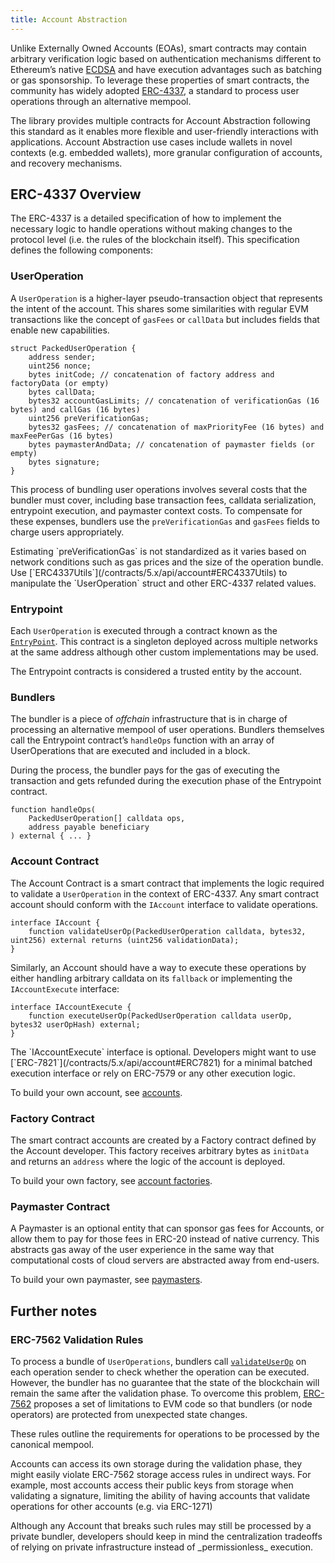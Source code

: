 ```yaml
---
title: Account Abstraction
---
```


Unlike Externally Owned Accounts (EOAs), smart contracts may contain arbitrary verification logic based on authentication mechanisms different to Ethereum’s native [ECDSA](/contracts/5.x/api/utils#ECDSA) and have execution advantages such as batching or gas sponsorship. To leverage these properties of smart contracts, the community has widely adopted [ERC-4337](https://eips.ethereum.org/EIPS/eip-4337), a standard to process user operations through an alternative mempool.

The library provides multiple contracts for Account Abstraction following this standard as it enables more flexible and user-friendly interactions with applications. Account Abstraction use cases include wallets in novel contexts (e.g. embedded wallets), more granular configuration of accounts, and recovery mechanisms.

## ERC-4337 Overview

The ERC-4337 is a detailed specification of how to implement the necessary logic to handle operations without making changes to the protocol level (i.e. the rules of the blockchain itself). This specification defines the following components:

### UserOperation

A `UserOperation` is a higher-layer pseudo-transaction object that represents the intent of the account. This shares some similarities with regular EVM transactions like the concept of `gasFees` or `callData` but includes fields that enable new capabilities.

```solidity
struct PackedUserOperation {
    address sender;
    uint256 nonce;
    bytes initCode; // concatenation of factory address and factoryData (or empty)
    bytes callData;
    bytes32 accountGasLimits; // concatenation of verificationGas (16 bytes) and callGas (16 bytes)
    uint256 preVerificationGas;
    bytes32 gasFees; // concatenation of maxPriorityFee (16 bytes) and maxFeePerGas (16 bytes)
    bytes paymasterAndData; // concatenation of paymaster fields (or empty)
    bytes signature;
}
```

This process of bundling user operations involves several costs that the bundler must cover, including base transaction fees, calldata serialization, entrypoint execution, and paymaster context costs. To compensate for these expenses, bundlers use the `preVerificationGas` and `gasFees` fields to charge users appropriately.

<Callout>
Estimating `preVerificationGas` is not standardized as it varies based on network conditions such as gas prices and the size of the operation bundle.
</Callout>

<Callout type="tip">
Use [`ERC4337Utils`](/contracts/5.x/api/account#ERC4337Utils) to manipulate the `UserOperation` struct and other ERC-4337 related values.
</Callout>

### Entrypoint

Each `UserOperation` is executed through a contract known as the [`EntryPoint`](https://etherscan.io/address/0x4337084D9E255Ff0702461CF8895CE9E3b5Ff108#code). This contract is a singleton deployed across multiple networks at the same address although other custom implementations may be used.

The Entrypoint contracts is considered a trusted entity by the account.

### Bundlers

The bundler is a piece of _offchain_ infrastructure that is in charge of processing an alternative mempool of user operations. Bundlers themselves call the Entrypoint contract’s `handleOps` function with an array of UserOperations that are executed and included in a block.

During the process, the bundler pays for the gas of executing the transaction and gets refunded during the execution phase of the Entrypoint contract.

```solidity
function handleOps(
    PackedUserOperation[] calldata ops,
    address payable beneficiary
) external { ... }
```

### Account Contract

The Account Contract is a smart contract that implements the logic required to validate a `UserOperation` in the context of ERC-4337. Any smart contract account should conform with the `IAccount` interface to validate operations.

```solidity
interface IAccount {
    function validateUserOp(PackedUserOperation calldata, bytes32, uint256) external returns (uint256 validationData);
}
```

Similarly, an Account should have a way to execute these operations by either handling arbitrary calldata on its `fallback` or implementing the `IAccountExecute` interface:

```solidity
interface IAccountExecute {
    function executeUserOp(PackedUserOperation calldata userOp, bytes32 userOpHash) external;
}
```

<Callout>
The `IAccountExecute` interface is optional. Developers might want to use [`ERC-7821`](/contracts/5.x/api/account#ERC7821) for a minimal batched execution interface or rely on ERC-7579 or any other execution logic.
</Callout>

To build your own account, see [accounts](./accounts).

### Factory Contract

The smart contract accounts are created by a Factory contract defined by the Account developer. This factory receives arbitrary bytes as `initData` and returns an `address` where the logic of the account is deployed.

To build your own factory, see [account factories](./accounts#accounts-factory).

### Paymaster Contract

A Paymaster is an optional entity that can sponsor gas fees for Accounts, or allow them to pay for those fees in ERC-20 instead of native currency. This abstracts gas away of the user experience in the same way that computational costs of cloud servers are abstracted away from end-users.

To build your own paymaster, see [paymasters](/community-contracts/paymasters).

## Further notes

### ERC-7562 Validation Rules

To process a bundle of `UserOperations`, bundlers call [`validateUserOp`](/contracts/5.x/api/account#Account-validateUserOp-struct-PackedUserOperation-bytes32-uint256-) on each operation sender to check whether the operation can be executed. However, the bundler has no guarantee that the state of the blockchain will remain the same after the validation phase. To overcome this problem, [ERC-7562](https://eips.ethereum.org/EIPS/eip-7562) proposes a set of limitations to EVM code so that bundlers (or node operators) are protected from unexpected state changes.

These rules outline the requirements for operations to be processed by the canonical mempool.

Accounts can access its own storage during the validation phase, they might easily violate ERC-7562 storage access rules in undirect ways. For example, most accounts access their public keys from storage when validating a signature, limiting the ability of having accounts that validate operations for other accounts (e.g. via ERC-1271)

<Callout>
Although any Account that breaks such rules may still be processed by a private bundler, developers should keep in mind the centralization tradeoffs of relying on private infrastructure instead of _permissionless_ execution.
</Callout>
